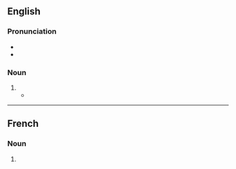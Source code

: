 {{also|Buttes|buttés}}

==English==

===Pronunciation===
* {{IPA|en|/bjuːts/}}
* {{homophones|en|beauts}}

===Noun===
{{head|en|noun form}}

# {{plural of|en|butte}}
#* {{quote-journal|en|author=John Grotzinger|authorlink=John P. Grotzinger|title=The world of Mars &#91;print version: ''International Herald Tribune Magazine'', 2013, p.&nbsp;36&#93;|url=http://www.nytimes.com/2013/11/28/opinion/the-world-of-mars.html|newspaper={{w|The New York Times}}|date=27 November 2013|passage=Those multitoned '''buttes''' and mesas [of the {{w|Grand Canyon}}], and that incandescent sequence of colorful bands that make one of the natural wonders of the world so grand, can also be found over 100 million miles away [on Mars].}}

----

==French==

===Noun===
{{head|fr|noun form|g=f}}

# {{plural of|fr|butte}}
